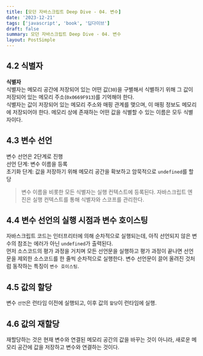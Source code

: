 ```yaml
---
title: [모던 자바스크립트 Deep Dive - 04. 변수]
date: '2023-12-21'
tags: ['javascript', 'book', '딥다이브']
draft: false
summary: 모던 자바스크립트 Deep Dive - 04. 변수
layout: PostSimple
---
```


## 4.2 식별자

**식별자**  
식별자는 메모리 공간에 저장되어 있는 어떤 값(`30`)을 구별해서 식별하기 위해 그 값이 저장되어 있는 메모리 주소(`0x0669F913`)를 기억해야 한다.  
식별자는 값이 저장되어 있는 메모리 주소와 매핑 관계를 맺으며, 이 매핑 정보도 메모리에 저장되어야 한다.
메모리 상에 존재하는 어떤 값을 식별할 수 있는 이름은 모두 식별자이다.

## 4.3 변수 선언

변수 선언은 2단계로 진행  
선언 단계: 변수 이름을 등록  
초기화 단계: 값을 저장하기 위해 메모리 공간을 확보하고 암묵적으로 `undefined`를 할당

> 변수 이름을 비롯한 모든 식별자는 실행 컨텍스트에 등록된다. 자바스크립트 엔진은 실행 컨텍스트를 통해 식별자와 스코프를 관리한다.

## 4.4 변수 선언의 실행 시점과 변수 호이스팅

자바스크립트 코드는 인터프리터에 의해 순차적으로 실행되는데, 아직 선언되지 않은 변수의 참조는 에러가 아닌 `undefined`가 출력된다.  
먼저 소스코드의 평가 과정을 거치며 모든 선언문을 실행하고 평가 과정이 끝나면 선언문을 제외한 소스코드를 한 줄씩 순차적으로 실행한다.
변수 선언문이 끌어 올려진 것처럼 동작하는 특징이 `변수 호이스팅`.

## 4.5 값의 할당

변수 `선언`은 런타임 이전에 실행되고, 이후 값의 `할당`이 런타임에 실행.

## 4.6 값의 재할당

재할당하는 것은 현재 변수와 연결된 메모리 공간의 값을 바꾸는 것이 아니라, 새로운 메모리 공간에 값을 저장하고 변수와 연결하는 것이다.
